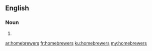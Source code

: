 ==English==

===Noun===
{{head|en|plural}}

# {{plural of|homebrewer|lang=en}}

[[ar:homebrewers]]
[[fr:homebrewers]]
[[ku:homebrewers]]
[[my:homebrewers]]
